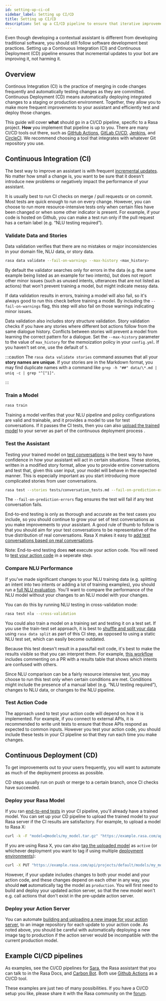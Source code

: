 ```yaml
---
id: setting-up-ci-cd
sidebar_label: Setting up CI/CD
title: Setting up CI/CD
description: Set up a CI/CD pipeline to ensure that iterative improvements to your assistant are tested and deployed with minimum manual effort
---
```


Even though developing a contextual assistant is different from developing traditional
software, you should still follow software development best practices.
Setting up a Continuous Integration (CI) and Continuous Deployment (CD)
pipeline ensures that incremental updates to your bot are improving it, not harming it.

## Overview

Continous Integration (CI) is the practice of merging in code changes
frequently and automatically testing changes as they are committed. Continuous
Deployment (CD) means automatically deploying integrated changes to a staging
or production environment. Together, they allow you to make more frequent improvements
to your assistant and efficiently test and deploy those changes.

This guide will cover **what** should go in a CI/CD pipeline, specific to a
Rasa project. **How** you implement that pipeline is up to you.
There are many CI/CD tools out there, such as [GitHub Actions](https://github.com/features/actions),
[GitLab CI/CD](https://docs.gitlab.com/ee/ci/), [Jenkins](https://www.jenkins.io/doc/), and
[CircleCI](https://circleci.com/docs/2.0/). We recommend choosing a tool that integrates with
whatever Git repository you use.

## Continuous Integration (CI)

The best way to improve an assistant is with frequent [incremental updates](https://rasa.com/docs/rasa-x/user-guide/fix-problems).
No matter how small a change is, you want to be sure that it doesn't introduce
new problems or negatively impact the performance of your assistant.

It is usually best to run CI checks on merge / pull requests or on commit. Most tests are
quick enough to run on every change. However, you can choose to run more
resource-intensive tests only when certain files have been changed or when some
other indicator is present. For example, if your code is hosted on Github,
you can make a test run only if the pull request has a certain label (e.g. “NLU testing required”).

### Validate Data and Stories

Data validation verifies that there are no mistakes or
major inconsistencies in your domain file, NLU data, or story data.

```bash
rasa data validate --fail-on-warnings --max-history <max_history>
```

By default the validator searches only for errors in the data (e.g. the same
example being listed as an example for two intents), but does not report other
minor issues (such as unused intents, utterances that are not listed as
actions) that won't prevent training a model, but might indicate
messy data.

If data validation results in errors, training a model will also fail, so it's
always good to run this check before training a model. By including the
`--fail-on-warnings` flag, this step will also fail on those warnings indicating minor issues.

Data validation also includes story structure validation.
Story validation checks if you have any
stories where different bot actions follow from the same dialogue history.
Conflicts between stories will prevent a model from learning the correct
pattern for a dialogue. Set the `--max-history` parameter to the value of `max_history` for the
memoization policy in your `config.yml`. If you haven't set one, use the default of `5`.

:::caution
The `rasa data validate stories` command assumes that all your **story names are unique**.
If your stories are in the Markdown format, you may find duplicate names with a command like
`grep -h "##" data/\*.md | uniq -c | grep "^[^1]"`.

:::

### Train a Model

```bash
rasa train
```

Training a model verifies that your NLU pipeline and policy configurations are
valid and trainable, and it provides a model to use for test conversations.
If it passes the CI tests, then you can also [upload the trained model](./setting-up-ci-cd.mdx#uploading-a-model)
to your server as part of the continuous deployment process .

<a aria-hidden="true" tabIndex="-1" className="anchor enhancedAnchor" id="test-the-assistant"></a>

### Test the Assistant

Testing your trained model on [test conversations](./testing-your-assistant.mdx#end-to-end-testing) is the best way to have confidence in how your assistant
will act in certain situations. These stories, written in a modified story
format, allow you to provide entire conversations and test that, given this
user input, your model will behave in the expected manner. This is especially
important as you start introducing more complicated stories from user
conversations.

```bash
rasa test --stories tests/conversation_tests.md --fail-on-prediction-errors
```

The `--fail-on-prediction-errors` flag ensures the test will fail if any test
conversation fails.

End-to-end testing is only as thorough and accurate as the test
cases you include, so you should continue to grow your set of test conversations
as you make improvements to your assistant. A good rule of thumb to follow is that you should aim for your test conversations
to be representative of the true distribution of real conversations.
Rasa X makes it easy to [add test conversations based on real conversations](https://rasa.com/docs/rasa-x/user-guide/test-assistant/#how-to-create-tests).

Note: End-to-end testing does **not** execute your action code. You will need to
[test your action code](./setting-up-ci-cd.mdx#testing-action-code) in a seperate step.

### Compare NLU Performance

If you've made significant changes to your NLU training data (e.g.
splitting an intent into two intents or adding a lot of training examples), you should run a
[full NLU evaluation](./testing-your-assistant.mdx#evaluating-an-nlu-model). You'll want to compare
the performance of the NLU model without your changes to an NLU model with your
changes.

You can do this by running NLU testing in cross-validation mode:

```bash
rasa test nlu --cross-validation
```

You could also train a model on a training set and testing it on a test set. If you use the train-test
set approach, it is best to [shuffle and split your data](./command-line-interface.mdx#create-a-train-test-split) using `rasa data split` as part of this CI step, as
opposed to using a static NLU test set, which can easily become outdated.

Because this test doesn't result in a pass/fail exit code, it's best to make
the results visible so that you can interpret them.
For example, [this workflow](https://gist.github.com/amn41/de555c93913a01fbd56df2e2d211862c)
includes commenting on a PR with a results table that shows which intents are confused with others.

Since NLU comparison can be a fairly resource intensive test, you may choose to run this test
only when certain conditions are met. Conditions might include the presence of a manual label (e.g. “NLU
testing required”), changes to NLU data, or changes to the NLU pipeline.

<a aria-hidden="true" tabIndex="-1" className="anchor enhancedAnchor" id="testing-action-code"></a>

### Test Action Code

The approach used to test your action code will depend on how it is
implemented. For example, if you connect to external APIs, it is recommended to write unit tests to ensure
that those APIs respond as expected to common inputs. However you test your action code, you should
include these tests in your CI pipeline so that they run each time you make changes.

## Continuous Deployment (CD)

To get improvements out to your users frequently, you will want to automate as
much of the deployment process as possible.

CD steps usually run on push or merge to a certain branch, once CI checks have
succeeded.

<a aria-hidden="true" tabIndex="-1" className="anchor enhancedAnchor" id="uploading-a-model"></a>

### Deploy your Rasa Model

If you ran [end-to-end tests](./setting-up-ci-cd.mdx#test-the-assistant) in your CI pipeline,
you'll already have a trained model. You can set up your CD pipeline to upload the trained model to your
Rasa server if the CI results are satisfactory. For example, to upload a model to Rasa X:

```bash
curl -k -F "model=@models/my_model.tar.gz" "https://example.rasa.com/api/projects/default/models?api_token={your_api_token}"
```

If you are using Rasa X, you can also [tag the uploaded model](https://rasa.com/docs/rasa-x/api/rasa-x-http-api/#tag/Models/paths/~1projects~1{project_id}~1models~1{model}~1tags~1{tag}/put)
as `active` (or whichever deployment you want to tag if using multiple [deployment environments](https://rasa.com/docs/rasa-x/enterprise/deployment-environments/#)):

```bash
curl -X PUT "https://example.rasa.com/api/projects/default/models/my_model/tags/active"
```

However, if your update includes changes to both your model and your action
code, and these changes depend on each other in any way, you should **not**
automatically tag the model as `production`. You will first need to build and
deploy your updated action server, so that the new model won't e.g. call
actions that don't exist in the pre-update action server.

### Deploy your Action Server

You can automate
[building and uploading a new image for your action server](./how-to-deploy.mdx#building-an-action-server-image),
to an image repository for each
update to your action code. As noted above, you should be careful with
automatically deploying a new image tag to production if the action server
would be incompatible with the current production model.

## Example CI/CD pipelines

As examples, see the CI/CD pipelines for
[Sara](https://github.com/RasaHQ/rasa-demo/blob/master/.github/workflows/build_and_deploy.yml),
the Rasa assistant that you can talk to in the Rasa Docs, and
[Carbon Bot](https://github.com/RasaHQ/carbon-bot/blob/master/.github/workflows/model_ci.yml).
Both use [Github Actions](https://github.com/features/actions) as a CI/CD tool.

These examples are just two of many possibilities. If you have a CI/CD setup you like, please
share it with the Rasa community on the [forum](https://forum.rasa.com).
